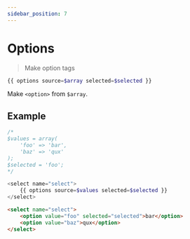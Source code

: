 ```yaml
---
sidebar_position: 7
---
```


# Options

> Make option tags

```php
{{ options source=$array selected=$selected }}
```

Make `<option>` from `$array`.

## Example

```php title="Template"
/*
$values = array(
    'foo' => 'bar',
    'baz' => 'qux'
);
$selected = 'foo';
*/

<select name="select">
    {{ options source=$values selected=$selected }}
</select>
```

```html title="Output"
<select name="select">
    <option value="foo" selected="selected">bar</option>
    <option value="baz">qux</option>
</select>
```